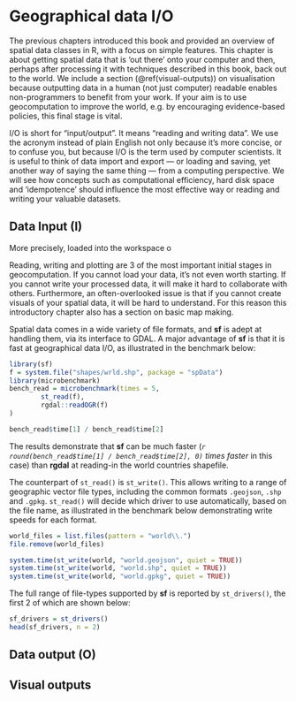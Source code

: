 # Geographical data I/O {#read-write}

The previous chapters introduced this book and provided an overview of spatial data classes in R, with a focus on simple features.
This chapter is about getting spatial data that is 'out there' onto your computer and then, perhaps after processing it with techniques described in this book, back out to the world.
We include a section (\@ref(visual-outputs)) on visualisation because outputting data in a human (not just computer) readable enables non-programmers to benefit from your work.
If your aim is to use geocomputation to improve the world, e.g. by encouraging evidence-based policies, this final stage is vital.

I/O is short for "input/output".
It means "reading and writing data".
We use the acronym instead of plain English not only because it's more concise, or to confuse you, but because I/O is the term used by computer scientists.
It is useful to think of data import and export --- or loading and saving, yet another way of saying the same thing --- from a computing perspective.
We will see how concepts such as computational efficiency, hard disk space and 'idempotence' should influence the most effective way or reading and writing your valuable datasets.
<!-- todo: check we mention computational efficiency, disk-space and 'idempotence' -->

## Data Input (I)


More precisely, loaded into the workspace o
<!-- coud add a footnot here mentioning `.GlobalEnv` -->

Reading, writing and plotting are 3 of the most important initial stages in geocomputation.
If you cannot load your data, it's not even worth starting.
If you cannot write your processed data, it will make it hard to collaborate with others.
Furthermore, an often-overlooked issue is that if you cannot create visuals of your spatial data, it will be hard to understand.
For this reason this introductory chapter also has a section on basic map making.

Spatial data comes in a wide variety of file formats, and **sf** is adept at handling them, via its interface to GDAL.
A major advantage of **sf** is that it is fast at geographical data I/O, as illustrated in the benchmark below:

```r
library(sf)
f = system.file("shapes/wrld.shp", package = "spData")
library(microbenchmark)
bench_read = microbenchmark(times = 5,
        st_read(f),
        rgdal::readOGR(f)
)
```

```r
bench_read$time[1] / bench_read$time[2]
```

The results demonstrate that **sf** can be much faster (*`r round(bench_read$time[1] / bench_read$time[2], 0)` times faster* in this case) than **rgdal** at reading-in the world countries shapefile.

The counterpart of `st_read()` is `st_write()`. This allows writing to a range of geographic vector file types, including the common formats `.geojson`, `.shp` and `.gpkg`. `st_read()` will decide which driver to use automatically, based on the file name, as illustrated in the benchmark below demonstrating write speeds for each format.

```r
world_files = list.files(pattern = "world\\.")
file.remove(world_files)
```

```r
system.time(st_write(world, "world.geojson", quiet = TRUE))
system.time(st_write(world, "world.shp", quiet = TRUE)) 
system.time(st_write(world, "world.gpkg", quiet = TRUE))
```

The full range of file-types supported by **sf** is reported by `st_drivers()`, the first 2 of which are shown below:

```r
sf_drivers = st_drivers()
head(sf_drivers, n = 2)
```

## Data output (O)

## Visual outputs


<!-- ## Vector -->

<!-- 
- sf package 
- st_drivers
- st_read, read_sf
- st_write, write_sf
- text files 
- WKT, WKB, sp (st_as_sf)
-->

<!-- ## Raster -->

<!-- 
- raster package 
- raster
-->
